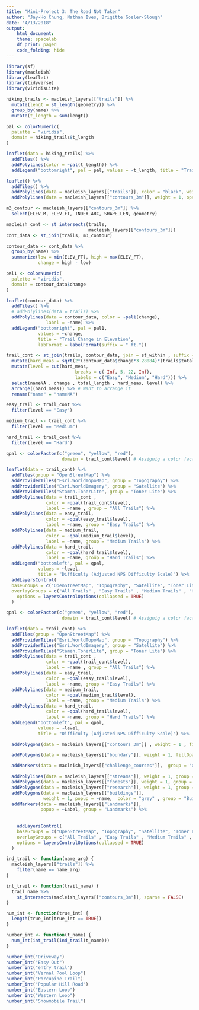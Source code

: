 ```yaml
---
title: "Mini-Project 3: The Road Not Taken"
author: "Jay-Ho Chung, Nathan Ives, Brigitte Goeler-Slough"
date: "4/13/2018"
output: 
    html_document:
    theme: spacelab
    df_print: paged
    code_folding: hide
---
```


```r
library(sf)
library(macleish)
library(leaflet)
library(tidyverse)
library(viridisLite)
```

```r
hiking_trails <- macleish_layers[["trails"]] %>%
  mutate(lengt = st_length(geometry)) %>% 
  group_by(name) %>% 
  mutate(t_length = sum(lengt))

pal <- colorNumeric(
  palette = "viridis",
  domain = hiking_trails$t_length
)

leaflet(data = hiking_trails) %>%
  addTiles() %>%
  addPolylines(color = ~pal(t_length)) %>%
  addLegend("bottomright", pal = pal, values = ~t_length, title = "Trail Length", labFormat = labelFormat(suffix =  "m"))
```

```r
leaflet() %>%
  addTiles() %>%
  addPolylines(data = macleish_layers[["trails"]], color = "black", weight = 3, opacity = .5) %>%
  addPolylines(data = macleish_layers[["contours_3m"]], weight = 1, opacity = .5)
```

```r
m3_contour <- macleish_layers[["contours_3m"]] %>% 
  select(ELEV_M, ELEV_FT, INDEX_ARC, SHAPE_LEN, geometry)
```

```r
macleish_cont <- st_intersects(trails,
                               macleish_layers[["contours_3m"]])
cont_data <- st_join(trails, m3_contour)

contour_data <- cont_data %>% 
  group_by(name) %>% 
  summarize(low = min(ELEV_FT), high = max(ELEV_FT),
            change = high - low)

pal1 <- colorNumeric(
  palette = "viridis",
  domain = contour_data$change
)

leaflet(contour_data) %>% 
  addTiles() %>% 
  # addPolylines(data = trails) %>% 
  addPolylines(data = contour_data, color = ~pal1(change),
               label = ~name) %>% 
  addLegend("bottomright", pal = pal1, 
            values = ~change, 
            title = "Trail Change in Elevation",
            labFormat = labelFormat(suffix = " ft."))
```

```r
trail_cont <- st_join(trails, contour_data, join = st_within , suffix = c("name" = "name")) %>% # st_within is the join type
  mutate(hard_meas = sqrt(2*(contour_data$change*3.28084)*(trails$total_length*0.000621371))) %>% # Using the equation from the National Park Service
  mutate(level = cut(hard_meas, 
                          breaks = c(-Inf, 5, 22, Inf), 
                          labels = c("Easy", "Medium", "Hard"))) %>% 
  select(nameNA , change , total_length , hard_meas, level) %>%
  arrange((hard_meas)) %>% # Want to arrange it
  rename("name" = "nameNA")
```


```r
easy_trail <- trail_cont %>% 
  filter(level == "Easy")

medium_trail <- trail_cont %>% 
  filter(level == "Medium")

hard_trail <- trail_cont %>% 
  filter(level == "Hard")
```

```r
qpal <- colorFactor(c("green", "yellow", "red"), 
                     domain = trail_cont$level) # Assignig a color factor. to the difficulty.

leaflet(data = trail_cont) %>%
  addTiles(group = "OpenStreetMap") %>%
  addProviderTiles("Esri.WorldTopoMap", group = "Topography") %>%
  addProviderTiles("Esri.WorldImagery", group = "Satellite") %>%
  addProviderTiles("Stamen.TonerLite", group = "Toner Lite") %>%
  addPolylines(data = trail_cont , 
               color = ~qpal(trail_cont$level), 
               label = ~name , group = "All Trails") %>%
  addPolylines(data = easy_trail, 
               color = ~qpal(easy_trail$level),
               label = ~name, group = "Easy Trails") %>% 
  addPolylines(data = medium_trail, 
               color = ~qpal(medium_trail$level),
               label = ~name, group = "Medium Trails") %>% 
  addPolylines(data = hard_trail, 
               color = ~qpal(hard_trail$level),
               label = ~name, group = "Hard Trails") %>% 
  addLegend("bottomleft", pal = qpal, 
            values = ~level, 
            title = "Difficulty (Adjusted NPS Difficulty Scale)") %>%
  addLayersControl(
  baseGroups = c("OpenStreetMap", "Topography", "Satellite", "Toner Lite"),    
  overlayGroups = c("All Trails" , "Easy Trails" , "Medium Trails" , "Hard Trails") ,
    options = layersControlOptions(collapsed = TRUE)
  ) 
```

```r
qpal <- colorFactor(c("green", "yellow", "red"), 
                     domain = trail_cont$level) # Assignig a color factor. to the difficulty.

leaflet(data = trail_cont) %>%
  addTiles(group = "OpenStreetMap") %>%
  addProviderTiles("Esri.WorldTopoMap", group = "Topography") %>%
  addProviderTiles("Esri.WorldImagery", group = "Satellite") %>%
  addProviderTiles("Stamen.TonerLite", group = "Toner Lite") %>%
  addPolylines(data = trail_cont , 
               color = ~qpal(trail_cont$level), 
               label = ~name , group = "All Trails") %>%
  addPolylines(data = easy_trail, 
               color = ~qpal(easy_trail$level),
               label = ~name, group = "Easy Trails") %>% 
  addPolylines(data = medium_trail, 
               color = ~qpal(medium_trail$level),
               label = ~name, group = "Medium Trails") %>% 
  addPolylines(data = hard_trail, 
               color = ~qpal(hard_trail$level),
               label = ~name, group = "Hard Trails") %>% 
  addLegend("bottomleft", pal = qpal, 
            values = ~level, 
            title = "Difficulty (Adjusted NPS Difficulty Scale)") %>%

  addPolygons(data = macleish_layers[["contours_3m"]] , weight = 1 , fillOpacity = 0.01 , group = "Contours (3 m)" , color = "lightgrey") %>%

  addPolygons(data = macleish_layers[["boundary"]], weight = 1, fillOpacity = 0.1, group = "Boundaries" , color = "purple" , label = "Boundaries") %>%

  addMarkers(data = macleish_layers[["challenge_courses"]],  group = "Challenge Courses" , popup = ~cmt) %>%

  addPolylines(data = macleish_layers[["streams"]], weight = 1, group = "Streams") %>%
  addPolygons(data = macleish_layers[["forests"]], weight = 1, group = "Forests" , color = "green" , label = ~Sheet1__Na) %>%
  addPolygons(data = macleish_layers[["research"]], weight = 1, group = "Research Plots" , color = "brown" ,label = ~OBJECTID) %>%
  addPolygons(data = macleish_layers[["buildings"]], 
              weight = 1, popup = ~name,  color = "grey" , group = "Buildings") %>%
  addMarkers(data = macleish_layers[["landmarks"]], 
             popup = ~Label, group = "Landmarks") %>%
  
  
    addLayersControl(
    baseGroups = c("OpenStreetMap", "Topography", "Satellite", "Toner Lite"),
    overlayGroups = c("All Trails" , "Easy Trails" , "Medium Trails" , "Hard Trails" , "Boundaries" ,"Streams" , "Forests" , "Research Plots" , "Buildings" , "Landmarks", "Challenge Courses" , "Contours (3 m)") ,
    options = layersControlOptions(collapsed = TRUE)
  ) 
```


```r
ind_trail <- function(name_arg) {
  macleish_layers[["trails"]] %>%
    filter(name == name_arg)
}

int_trail <- function(trail_name) {
  trail_name %>%
    st_intersects(macleish_layers[["contours_3m"]], sparse = FALSE)
}

num_int <- function(true_int) {
  length(true_int[true_int == TRUE])
}

number_int <- function(t_name) {
  num_int(int_trail(ind_trail(t_name)))
}

number_int("Driveway")
number_int("Easy Out")
number_int("entry trail")
number_int("Vernal Pool Loop")
number_int("Porcupine Trail")
number_int("Popular Hill Road")
number_int("Eastern Loop")
number_int("Western Loop")
number_int("Snowmobile Trail")
```
